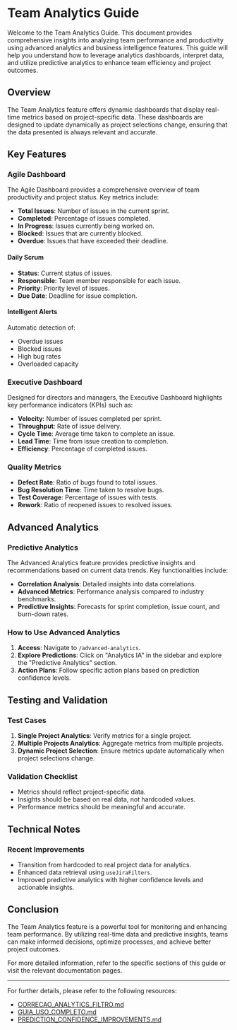 # Team Analytics Guide

Welcome to the Team Analytics Guide. This document provides comprehensive insights into analyzing team performance and productivity using advanced analytics and business intelligence features. This guide will help you understand how to leverage analytics dashboards, interpret data, and utilize predictive analytics to enhance team efficiency and project outcomes.

## Overview

The Team Analytics feature offers dynamic dashboards that display real-time metrics based on project-specific data. These dashboards are designed to update dynamically as project selections change, ensuring that the data presented is always relevant and accurate.

## Key Features

### Agile Dashboard

The Agile Dashboard provides a comprehensive overview of team productivity and project status. Key metrics include:

- **Total Issues**: Number of issues in the current sprint.
- **Completed**: Percentage of issues completed.
- **In Progress**: Issues currently being worked on.
- **Blocked**: Issues that are currently blocked.
- **Overdue**: Issues that have exceeded their deadline.

#### Daily Scrum

- **Status**: Current status of issues.
- **Responsible**: Team member responsible for each issue.
- **Priority**: Priority level of issues.
- **Due Date**: Deadline for issue completion.

#### Intelligent Alerts

Automatic detection of:

- Overdue issues
- Blocked issues
- High bug rates
- Overloaded capacity

### Executive Dashboard

Designed for directors and managers, the Executive Dashboard highlights key performance indicators (KPIs) such as:

- **Velocity**: Number of issues completed per sprint.
- **Throughput**: Rate of issue delivery.
- **Cycle Time**: Average time taken to complete an issue.
- **Lead Time**: Time from issue creation to completion.
- **Efficiency**: Percentage of completed issues.

### Quality Metrics

- **Defect Rate**: Ratio of bugs found to total issues.
- **Bug Resolution Time**: Time taken to resolve bugs.
- **Test Coverage**: Percentage of issues with tests.
- **Rework**: Ratio of reopened issues to resolved issues.

## Advanced Analytics

### Predictive Analytics

The Advanced Analytics feature provides predictive insights and recommendations based on current data trends. Key functionalities include:

- **Correlation Analysis**: Detailed insights into data correlations.
- **Advanced Metrics**: Performance analysis compared to industry benchmarks.
- **Predictive Insights**: Forecasts for sprint completion, issue count, and burn-down rates.

### How to Use Advanced Analytics

1. **Access**: Navigate to `/advanced-analytics`.
2. **Explore Predictions**: Click on "Analytics IA" in the sidebar and explore the "Predictive Analytics" section.
3. **Action Plans**: Follow specific action plans based on prediction confidence levels.

## Testing and Validation

### Test Cases

1. **Single Project Analytics**: Verify metrics for a single project.
2. **Multiple Projects Analytics**: Aggregate metrics from multiple projects.
3. **Dynamic Project Selection**: Ensure metrics update automatically when project selections change.

### Validation Checklist

- Metrics should reflect project-specific data.
- Insights should be based on real data, not hardcoded values.
- Performance metrics should be meaningful and accurate.

## Technical Notes

### Recent Improvements

- Transition from hardcoded to real project data for analytics.
- Enhanced data retrieval using `useJiraFilters`.
- Improved predictive analytics with higher confidence levels and actionable insights.

## Conclusion

The Team Analytics feature is a powerful tool for monitoring and enhancing team performance. By utilizing real-time data and predictive insights, teams can make informed decisions, optimize processes, and achieve better project outcomes.

For more detailed information, refer to the specific sections of this guide or visit the relevant documentation pages.

---

For further details, please refer to the following resources:

- [CORRECAO_ANALYTICS_FILTRO.md](https://gitdocai-data/organization/org-3b5b9a00-5655-4c1f-96df-503f2619fb1c/repositories/jira-dash/CORRECAO_ANALYTICS_FILTRO.md)
- [GUIA_USO_COMPLETO.md](https://gitdocai-data/organization/org-3b5b9a00-5655-4c1f-96df-503f2619fb1c/repositories/jira-dash/GUIA_USO_COMPLETO.md)
- [PREDICTION_CONFIDENCE_IMPROVEMENTS.md](https://gitdocai-data/organization/org-3b5b9a00-5655-4c1f-96df-503f2619fb1c/repositories/jira-dash/PREDICTION_CONFIDENCE_IMPROVEMENTS.md)
